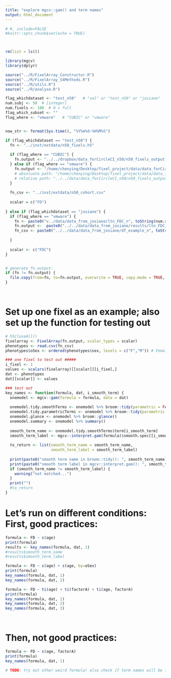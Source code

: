 ```yaml
---
title: "explore mgcv::gam() and term names"
output: html_document
---
```


```r
# #, include=FALSE
#knitr::opts_chunk$set(echo = TRUE)



rm(list = ls())

library(mgcv)
library(dplyr)

source("../R/FixelArray_Constructor.R")
source("../R/FixelArray_S4Methods.R")
source("../R/utils.R")
source("../R/analyse.R")

flag_whichdataset <- "test_n50"   # "val" or "test_n50" or "josiane"
num.subj <- 50  # [integer]   
num.fixels <- 100  # 0 = full 
flag_which_subset <- ""
flag_where <- "vmware"   # "CUBIC" or "vmware"


now_str <- format(Sys.time(), "%Y%m%d-%H%M%S")

if (flag_whichdataset == "test_n50") {
  fn <- "../inst/extdata/n50_fixels.h5"
  
  if (flag_where == "CUBIC") {
    fn.output <- "../../dropbox/data_forCircleCI_n50/n50_fixels_output.h5"
  } else if (flag_where == "vmware") {
    fn.output <- "/home/chenying/Desktop/fixel_project/data/data_forCircleCI_n50/n50_fixels_output.h5"  
    # absoluate path: "/home/chenying/Desktop/fixel_project/data/data_forCircleCI_n50/n50_fixels_output.h5";  
    # relative path: "../../data/data_forCircleCI_n50/n50_fixels_output.h5"
  }
  
  fn_csv <- "../inst/extdata/n50_cohort.csv"
  
  scalar = c("FD")
  
} else if (flag_whichdataset == "josiane") {
  if (flag_where == "vmware") {
    fn <- paste0("v../data/data_from_josiane/ltn_FDC_n", toString(num.subj), ".h5")
    fn.output <-  paste0("../../data/data_from_josiane/results/ltn_FDC_n", toString(num.subj), "_wResults_nfixel-",toString(num.fixels), "_",now_str, ".h5")
    fn_csv <- paste0("../../data/data_from_josiane/df_example_n", toString(num.subj), ".csv")
    
  }
  
  scalar <- c("FDC")
}


# generate fn.output:
if (fn != fn.output) {
  file.copy(from=fn, to=fn.output, overwrite = TRUE, copy.mode = TRUE, copy.date = TRUE)   # , recursive = TRUE
}




```
# Set up one fixel as an example; also set up the function for testing out
```r

# h5closeAll()
fixelarray <- FixelArray(fn.output, scalar_types = scalar)
phenotypes <- read.csv(fn_csv)
phenotypes$oSex <- ordered(phenotypes$sex, levels = c("F","M")) # Females will be the reference group

### one fixel to test out #####
i_fixel <- 1
values <- scalars(fixelarray)[[scalar]][i_fixel,]
dat <- phenotypes
dat[[scalar]] <- values

### test out
key_names <- function(formula, dat, i_smooth_term) {
  onemodel <- mgcv::gam(formula = formula, data = dat)
  
  onemodel.tidy.smoothTerms <- onemodel %>% broom::tidy(parametric = FALSE)
  onemodel.tidy.parametricTerms <- onemodel %>% broom::tidy(parametric = TRUE)
  onemodel.glance <- onemodel %>% broom::glance()
  onemodel.summary <- onemodel %>% summary()
  
  smooth_term_name <- onemodel.tidy.smoothTerms$term[i_smooth_term]
  smooth_term_label <- mgcv::interpret.gam(formula)$smooth.spec[[i_smooth_term]]$label
  
  to_return <- list(smooth_term_name = smooth_term_name,
                    smooth_term_label = smooth_term_label)
  
  print(paste0("smooth term name in broom::tidy(): ", smooth_term_name))
  print(paste0("smooth term label in mgcv::interpret.gam(): ", smooth_term_label))
  if (smooth_term_name != smooth_term_label) {
    warning("not matched...")
  }
  print("")
  #to_return
}
```
# Let's run on different conditions: First, good practices:
```r
formula <- FD ~ s(age)
print(formula)
results <- key_names(formula, dat, 1)
#results$smooth_term_name
#results$smooth_term_label

formula <- FD ~ s(age) + s(age, by=oSex)
print(formula)
key_names(formula, dat, 1)
key_names(formula, dat, 2)

formula <- FD ~ ti(age) + ti(factorA) + ti(age, factorA)
print(formula)
key_names(formula, dat, 1)
key_names(formula, dat, 2)
key_names(formula, dat, 3)




```
# Then, not good practices:
```r
formula <- FD ~ s(age, factorA)
print(formula)
key_names(formula, dat, 1)

# TODO: try out other weird formula! also check if term names will be the same (even though original one in formula are not, but after changing, they are the same...)

```
